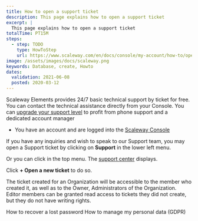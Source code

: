 ```yaml
---
title: How to open a support ticket
description: This page explains how to open a support ticket
excerpt: |
  This page explains how to open a support ticket
totalTime: PT15M
steps:
  - step: TODO
    type: HowToStep
    url: https://www.scaleway.com/en/docs/console/my-account/how-to/open-a-support-ticket
image: /assets/images/docs/scaleway.png
keywords: Database, create, Howto
dates:
  validation: 2021-06-08
  posted: 2020-03-12
---
```


Scaleway Elements provides 24/7 basic technical support by ticket for free. You can contact the technical assistance directly from your Console. You can [upgrade your support level](/console/my-account/how-to/configure-support-plans) to profit from phone support and a dedicated account manager

<Message type="requirement">

  - You have an account and are logged into the [Scaleway Console](https://console.scaleway.com) 

</Message>

If you have any inquiries and wish to speak to our Support team, you may open a Support ticket by clicking on **Support** in the lower left menu. 

<Lightbox src="scaleway-support-in-the-menu.png" alt="" />

Or you can click <Icon name="assistance" /> in the top menu. The [support center](https://console.scaleway.com/support/tickets) displays.

<Lightbox src="scaleway-support-center.png" alt="" />

Click **+ Open a new ticket** to do so. 

<Message type="note">

  The ticket created for an Organization will be accessible to the member who created it, as well as to the Owner, Administrators of the Organization. Editor members can be granted read access to tickets they did not create, but they do not have writing rights.

</Message>

<Navigation title="See Also">
  <PreviousButton to="/console/my-account/how-to/recover-a-lost-password/">How to recover a lost password</PreviousButton>
  <NextButton to="/console/my-account/how-to/manage-my-personal-data-gdpr/">How to manage my personal data (GDPR)</NextButton>
</Navigation>